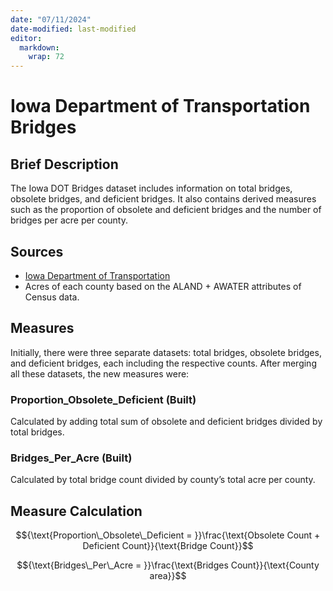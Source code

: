 ```yaml
---
date: "07/11/2024"
date-modified: last-modified
editor: 
  markdown: 
    wrap: 72
---
```


# Iowa Department of Transportation Bridges {.unnumbered}

## Brief Description

The Iowa DOT Bridges dataset includes information on total bridges,
obsolete bridges, and deficient bridges. It also contains derived
measures such as the proportion of obsolete and deficient bridges and
the number of bridges per acre per county.

## Sources

-   [Iowa Department of
    Transportation](https://data.iowadot.gov/maps/c984dfeb9a6f455791f9a8fc021f7ee2/about)
-   Acres of each county based on the ALAND + AWATER attributes of
    Census data.

## Measures

Initially, there were three separate datasets: total bridges, obsolete
bridges, and deficient bridges, each including the respective counts.
After merging all these datasets, the new measures were:

### Proportion_Obsolete_Deficient (Built)
Calculated by adding total sum of obsolete and deficient bridges divided by total bridges.

### Bridges_Per_Acre (Built)
Calculated by total bridge count divided by county's total acre per county.

## Measure Calculation

$${\text{Proportion\_Obsolete\_Deficient = }}\frac{\text{Obsolete Count + Deficient Count}}{\text{Bridge Count}}$$

$${\text{Bridges\_Per\_Acre = }}\frac{\text{Bridges Count}}{\text{County area}}$$
